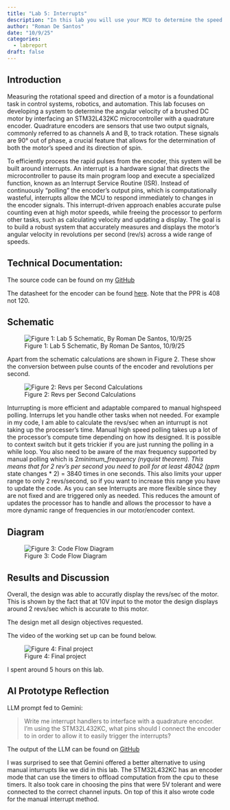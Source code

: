 ```yaml
---
title: "Lab 5: Interrupts"
description: "In this lab you will use your MCU to determine the speed of a motor by reading from a quadrature encoder using interrupts."
author: "Roman De Santos"
date: "10/9/25"
categories:
  - labreport
draft: false
---
```


## Introduction

Measuring the rotational speed and direction of a motor is a foundational task in control systems, robotics, and automation. This lab focuses on developing a system to determine the angular velocity of a brushed DC motor by interfacing an STM32L432KC microcontroller with a quadrature encoder. Quadrature encoders are sensors that use two output signals, commonly referred to as channels A and B, to track rotation. These signals are 90° out of phase, a crucial feature that allows for the determination of both the motor's speed and its direction of spin.


To efficiently process the rapid pulses from the encoder, this system will be built around interrupts. An interrupt is a hardware signal that directs the microcontroller to pause its main program loop and execute a specialized function, known as an Interrupt Service Routine (ISR). Instead of continuously "polling" the encoder's output pins, which is computationally wasteful, interrupts allow the MCU to respond immediately to changes in the encoder signals. This interrupt-driven approach enables accurate pulse counting even at high motor speeds, while freeing the processor to perform other tasks, such as calculating velocity and updating a display. The goal is to build a robust system that accurately measures and displays the motor's angular velocity in revolutions per second (rev/s) across a wide range of speeds.

## Technical Documentation:

The source code can be found on my [GitHub](https://github.com/roman-de-santos/E155/tree/main/Lab5/MCU/Src%20Backup)

The datasheet for the encoder can be found [here](https://hmc-e155.github.io/assets/lab/25GA370.pdf). Note that the PPR is 408 not 120.

## Schematic

![Figure 1: Lab 5 Schematic, By Roman De Santos, 10/9/25](images/Schematic.png)

Apart from the schematic calculations are shown in Figure 2. These show the conversion between pulse counts of the encoder and revolutions per second.

![Figure 2: Revs per Second Calculations](images/Calculations1.png)

Inturrupting is more efficient and adaptable compared to manual highspeed polling. Interrups let you handle other tasks when not needed. For example in my code, I am able to calculate the revs/sec when an inturrupt is not taking up the processer's time. Manual high speed polling takes up a lot of the processor's compute time depending on how its designed. It is possible to context switch but it gets trickier if you are just running the polling in a while loop. You also need to be aware of the max frequency supported by manual polling which is 2*minimum_frequency (nyquist theorem). This means that for 2 rev's per second you need to poll for at least 480*4*2 (ppm * state changes * 2) = 3840 times in one seconds. This also limits your upper range to only 2 revs/second, so if you want to increase this range you have to update the code. As you can see Interrupts are more flexible since they are not fixed and are triggered only as needed. This reduces the amount of updates the processor has to handle and allows the processor to have a more dynamic range of frequencies in our motor/encoder context.


## Diagram

![Figure 3: Code Flow Diagram](images/Diagram.png)

## Results and Discussion

Overall, the design was able to accuratly display the revs/sec of the motor. This is shown by the fact that at 10V input to the motor the design displays around 2 revs/sec which is accurate to this motor.

The design met all design objectives requested.

The video of the working set up can be found below.

![Figure 4: Final project](images/Project.jpg)


I spent around 5 hours on this lab.

## AI Prototype Reflection

LLM prompt fed to Gemini: 

>Write me interrupt handlers to interface with a quadrature encoder. I’m using the STM32L432KC, what pins should I connect the encoder to in order to allow it to easily trigger the interrupts?

The output of the LLM can be found on [GitHub](https://github.com/roman-de-santos/E155/blob/main/Lab5/AIPrototype/GeminiOutput.pdf)

I was surprised to see that Gemini offered a better alternative to using manual inturrupts like we did in this lab. The STM32L432KC has an encoder mode that can use the timers to offload computation from the cpu to these timers. It also took care in choosing the pins that were 5V tolerant and were connected to the correct channel inputs. On top of this it also wrote code for the manual interrupt method.
